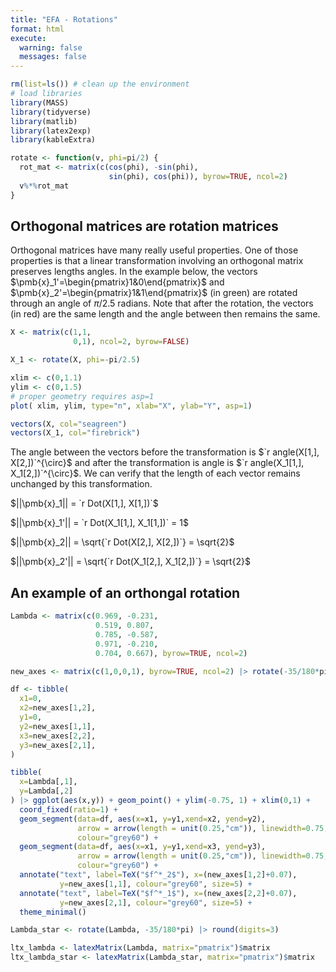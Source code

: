 ---
title: "EFA - Rotations"
format: html
execute: 
  warning: false
  messages: false
---

```{r initial setup}
rm(list=ls()) # clean up the environment
# load libraries
library(MASS)
library(tidyverse)
library(matlib)
library(latex2exp)
library(kableExtra)

rotate <- function(v, phi=pi/2) {
  rot_mat <- matrix(c(cos(phi), -sin(phi),
                      sin(phi), cos(phi)), byrow=TRUE, ncol=2)
  v%*%rot_mat
}
```

## Orthogonal matrices are rotation matrices
Orthogonal matrices have many really useful properties. One of those properties
is that a linear transformation involving an orthogonal matrix preserves lengths
angles. In the example below, the vectors 
$\pmb{x}_1'=\begin{pmatrix}1&0\end{pmatrix}$ and 
$\pmb{x}_2'=\begin{pmatrix}1&1\end{pmatrix}$ (in green) are rotated through an 
angle of $\pi/2.5$ radians. Note that after the rotation, the vectors (in red) 
are the same length and the angle between then remains the same.


```{r}
X <- matrix(c(1,1,
              0,1), ncol=2, byrow=FALSE)

X_1 <- rotate(X, phi=-pi/2.5)

xlim <- c(0,1.1)
ylim <- c(0,1.5)
# proper geometry requires asp=1
plot( xlim, ylim, type="n", xlab="X", ylab="Y", asp=1)

vectors(X, col="seagreen")
vectors(X_1, col="firebrick")
```

The angle between the vectors before the transformation is 
$`r angle(X[1,], X[2,])`^{\circ}$ and after the transformation is angle is 
$`r angle(X_1[1,], X_1[2,])`^{\circ}$. We can verify that the length of each
vector remains unchanged by this transformation.

$||\pmb{x}_1|| = `r Dot(X[1,], X[1,])`$

$||\pmb{x}_1'|| = `r Dot(X_1[1,], X_1[1,])` = 1$

$||\pmb{x}_2|| = \sqrt{`r Dot(X[2,], X[2,])`} = \sqrt{2}$

$||\pmb{x}_2'|| = \sqrt{`r Dot(X_1[2,], X_1[2,])`} = \sqrt{2}$

## An example of an orthongal rotation

```{r}
Lambda <- matrix(c(0.969, -0.231,
                   0.519, 0.807,
                   0.785, -0.587,
                   0.971, -0.210,
                   0.704, 0.667), byrow=TRUE, ncol=2)

new_axes <- matrix(c(1,0,0,1), byrow=TRUE, ncol=2) |> rotate(-35/180*pi)

df <- tibble(
  x1=0, 
  x2=new_axes[1,2], 
  y1=0, 
  y2=new_axes[1,1],
  x3=new_axes[2,2],
  y3=new_axes[2,1],
)

tibble(
  x=Lambda[,1],
  y=Lambda[,2]
) |> ggplot(aes(x,y)) + geom_point() + ylim(-0.75, 1) + xlim(0,1) + 
  coord_fixed(ratio=1) + 
  geom_segment(data=df, aes(x=x1, y=y1,xend=x2, yend=y2),
               arrow = arrow(length = unit(0.25,"cm")), linewidth=0.75,
               colour="grey60") +
  geom_segment(data=df, aes(x=x1, y=y1,xend=x3, yend=y3),
               arrow = arrow(length = unit(0.25,"cm")), linewidth=0.75,
               colour="grey60") +
  annotate("text", label=TeX("$f^*_2$"), x=(new_axes[1,2]+0.07),
           y=new_axes[1,1], colour="grey60", size=5) +
  annotate("text", label=TeX("$f^*_1$"), x=(new_axes[2,2]+0.07),
           y=new_axes[2,1], colour="grey60", size=5) +
  theme_minimal()
```

```{r}
Lambda_star <- rotate(Lambda, -35/180*pi) |> round(digits=3)

ltx_lambda <- latexMatrix(Lambda, matrix="pmatrix")$matrix
ltx_lambda_star <- latexMatrix(Lambda_star, matrix="pmatrix")$matrix
```


\begin{aligned}
\pmb{\Lambda^*} = \pmb{\Lambda}\pmb{T} &= `r ltx_lambda` 
\begin{pmatrix}
0.819 & 0.574 \\
-0.574 & 0.819
\end{pmatrix} \\[0.25cm]
                                       &= `r ltx_lambda_star`
\end{aligned}
